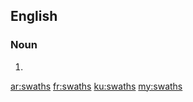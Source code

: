 ==English==

===Noun===
{{head|en|plural}}

# {{plural of|swath|lang=en}}

[[ar:swaths]]
[[fr:swaths]]
[[ku:swaths]]
[[my:swaths]]